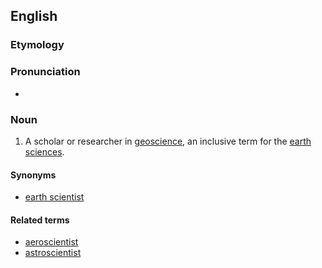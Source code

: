 ==English==
===Etymology===

{{prefix|geo-|scientist}}
===Pronunciation===
*{{IPA|ˌdʒioʊˈsaɪəntɪst}} {{qualifier|US}}

===Noun===
{{en-noun}}

# A scholar or researcher in [[geoscience]], an inclusive term for the [[earth sciences]].

====Synonyms====
*[[earth scientist]]
====Related terms====
*[[aeroscientist]]
*[[astroscientist]]